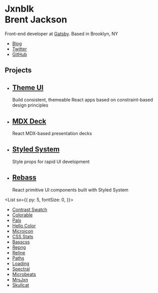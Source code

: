 

<Banner>

# Jxnblk <br /> Brent Jackson

Front-end developer at [Gatsby][].
Based in Brooklyn, NY

- [Blog](/blog)
- [Twitter](https://twitter.com/jxnblk)
- [GitHub](https://github.com/jxnblk)

</Banner>


## Projects

<Tiles>

-
  ## [Theme UI][]
  Build consistent, themeable React apps based on constraint-based design principles
-
  ## [MDX Deck][]
  React MDX-based presentation decks
-
  ## [Styled System][]
  Style props for rapid UI development
-
  ## [Rebass][]
  React primitive UI components built with Styled System

[theme ui]: https://theme-ui.com
[mdx deck]: https://github.com/jxnblk/mdx-deck
[styled system]: https://styled-system.com
[rebass]: https://rebassjs.org

</Tiles>

<List
  sx={{
    py: 5,
    fontSize: 0,
  }}>

- [Contrast Swatch](https://github.com/jxnblk/contrast-swatch)
- [Colorable](https://colorable.jxnblk.com)
- [Palx](https://palx.jxnblk.com)
- [Hello Color](https://jxnblk.github.io/hello-color)
- [Microicon](https://icon.now.sh)
- [CSS Stats](https://cssstats.com/)
- [Basscss](https://basscss.com)
- [Repng](https://github.com/jxnblk/repng)
- [Reline](https://jxnblk.github.io/reline)
- [Paths](https://jxnblk.github.io/paths)
- [Loading](https://jxnblk.github.io/loading)
- [Spectral](https://jxnblk.github.io/Spectral)
- [Microbeats](http://microbeats.cc)
- [MrsJxn](http://mrsjxn.com)
- [Skullcat](https://jxnblk.github.io/skullcat)

</List>


[gatsby]: https://gatsbyjs.org
